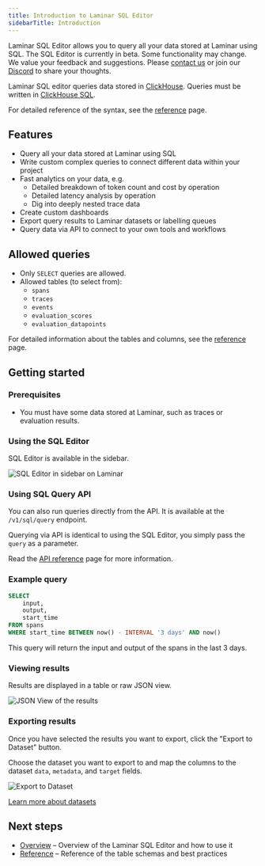 ```yaml
---
title: Introduction to Laminar SQL Editor
sidebarTitle: Introduction
---
```


Laminar SQL Editor allows you to query all your data stored at Laminar using SQL.
<Tip>
    The SQL Editor is currently in beta.
    Some functionality may change.
    We value your feedback and suggestions.
    Please [contact us](mailto:founders@laminar.ai) or join our [Discord](https://discord.gg/nNFUUDAKub) to share your thoughts.
</Tip>

Laminar SQL editor queries data stored in [ClickHouse](https://clickhouse.com/).
Queries must be written in [ClickHouse SQL](https://clickhouse.com/docs/sql-reference).

For detailed reference of the syntax, see the [reference](/sql-editor/reference) page.

## Features

- Query all your data stored at Laminar using SQL
- Write custom complex queries to connect different data within your project
- Fast analytics on your data, e.g.
    - Detailed breakdown of token count and cost by operation
    - Detailed latency analysis by operation
    - Dig into deeply nested trace data
- Create custom dashboards
- Export query results to Laminar datasets or labelling queues
- Query data via API to connect to your own tools and workflows

## Allowed queries
- Only `SELECT` queries are allowed.
- Allowed tables (to select from):
    - `spans`
    - `traces`
    - `events`
    - `evaluation_scores`
    - `evaluation_datapoints`

For detailed information about the tables and columns, see the [reference](/sql-editor/reference) page.

## Getting started

### Prerequisites

- You must have some data stored at Laminar, such as traces or evaluation results.

### Using the SQL Editor

SQL Editor is available in the sidebar.

<img src="/images/sql-editor/sidebar.png" alt="SQL Editor in sidebar on Laminar" />

### Using SQL Query API

You can also run queries directly from the API. It is available at the `/v1/sql/query` endpoint.

Querying via API is identical to using the SQL Editor, you simply pass the `query` as a parameter.

Read the [API reference](/api-reference/sql/sql_query) page for more information.

### Example query

```sql
SELECT
    input,
    output,
    start_time
FROM spans
WHERE start_time BETWEEN now() - INTERVAL '3 days' AND now()
```

This query will return the input and output of the spans in the last 3 days.

### Viewing results

Results are displayed in a table or raw JSON view.

<img src="/images/sql-editor/json-view.png" alt="JSON View of the results" />

### Exporting results

Once you have selected the results you want to export, click the "Export to Dataset" button.

Choose the dataset you want to export to and map the columns to the dataset `data`, `metadata`, and `target` fields.

<img src="/images/sql-editor/export-to-dataset.png" alt="Export to Dataset" />

[Learn more about datasets](/datasets/introduction)

## Next steps

- [Overview](/sql-editor/overview) – Overview of the Laminar SQL Editor and how to use it
- [Reference](/sql-editor/reference) – Reference of the table schemas and best practices
